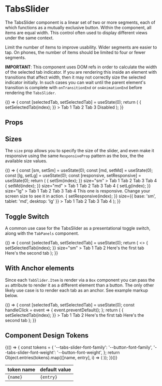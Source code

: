 
<Meta title="Components/TabsSlider/Overview" component={TabsSlider} />

# TabsSlider

The TabsSlider component is a linear set of two or more segments, each of which functions as a mutually exclusive button. Within the component, all items are equal width. This control often used to display different views under the same context.

Limit the number of items to improve usability. Wider segments are easier to tap. On phones, the number of items should be limited to four or fewer segments.

**IMPORTANT**: This component uses DOM refs in order to calculate the width of the selected tab indicator. If you are rendering this inside an element with transitions
that affect width, then it may not correctly size the selected indicator initially. In such cases you can wait until the parent element's
transition is complete with `onTransitionEnd` or `onAnimationEnd` before rendering the `TabsSlider`.

<Canvas isExpanded>
  <Story
    name="Default"
    parameters={{
      design: {
        type: 'figma',
        url: 'https://www.figma.com/file/k1kOsplTGXvSSMQQCzhCND/Rhinolabs-Design-System?node-id=620%3A8083',
      },
    }}
  >
    {() => {
      const [selectedTab, setSelectedTab] = useState(0);
      return (
        <TabsSlider
          value={selectedTab}
          onChange={(event, index) => {
            setSelectedTab(index);
          }}
        >
          <TabsSlider.Item>Tab 1</TabsSlider.Item>
          <TabsSlider.Item>Tab 2</TabsSlider.Item>
          <TabsSlider.Item>Tab 3</TabsSlider.Item>
          <TabsSlider.Item isDisabled>Disabled</TabsSlider.Item>
        </TabsSlider>
      );
    }}
  </Story>
</Canvas>

## Props

<ArgsTable of={TabsSlider} />

## Sizes

The `size` prop allows you to specify the size of the slider,
and even make it responsive using the same `ResponsiveProp` pattern as the box, the the available size values.

<Canvas isExpanded>
  <Story name="Size">
    {() => {
      const [sm, setSm] = useState(0);
      const [md, setMd] = useState(0);
      const [lg, setLg] = useState(0);
      const [responsive, setResponsive] = useState(0);
      return (
        <Box gap="md">
          <TabsSlider
            value={sm}
            onChange={(event, index) => {
              setSm(index);
            }}
            size="sm"
          >
            <TabsSlider.Item>Tab 1</TabsSlider.Item>
            <TabsSlider.Item>Tab 2</TabsSlider.Item>
            <TabsSlider.Item>Tab 3</TabsSlider.Item>
            <TabsSlider.Item>Tab 4</TabsSlider.Item>
          </TabsSlider>
          <TabsSlider
            value={md}
            onChange={(event, index) => {
              setMd(index);
            }}
            size="md"
          >
            <TabsSlider.Item>Tab 1</TabsSlider.Item>
            <TabsSlider.Item>Tab 2</TabsSlider.Item>
            <TabsSlider.Item>Tab 3</TabsSlider.Item>
            <TabsSlider.Item>Tab 4</TabsSlider.Item>
          </TabsSlider>
          <TabsSlider
            value={lg}
            onChange={(event, index) => {
              setLg(index);
            }}
            size="lg"
          >
            <TabsSlider.Item>Tab 1</TabsSlider.Item>
            <TabsSlider.Item>Tab 2</TabsSlider.Item>
            <TabsSlider.Item>Tab 3</TabsSlider.Item>
            <TabsSlider.Item>Tab 4</TabsSlider.Item>
          </TabsSlider>
          <Box>
            This one is responsive. Change your screen size to see it in action.
          </Box>
          <TabsSlider
            value={responsive}
            onChange={(event, index) => {
              setResponsive(index);
            }}
            size={{ base: 'sm', tablet: 'md', desktop: 'lg' }}
          >
            <TabsSlider.Item>Tab 1</TabsSlider.Item>
            <TabsSlider.Item>Tab 2</TabsSlider.Item>
            <TabsSlider.Item>Tab 3</TabsSlider.Item>
            <TabsSlider.Item>Tab 4</TabsSlider.Item>
          </TabsSlider>
        </Box>
      );
    }}
  </Story>
</Canvas>

## Toggle Switch

A common use case for the TabsSlider as a presentational toggle switch, along with the `TabPanels` component.

<Canvas isExpanded>
  <Story name="ToggleSwitch">
    {() => {
      const [selectedTab, setSelectedTab] = useState(0);
      return (
        <>
          <Box maxWidth="150px">
            <TabsSlider
              value={selectedTab}
              onChange={(event, index) => {
                setSelectedTab(index);
              }}
              size="sm"
            >
              <TabsSlider.Item>Tab 1</TabsSlider.Item>
              <TabsSlider.Item>Tab 2</TabsSlider.Item>
            </TabsSlider>
          </Box>
          <TabPanels value={selectedTab}>
            <Box padding="lg">Here's the first tab</Box>
            <Box padding="lg">Here's the second tab</Box>
          </TabPanels>
        </>
      );
    }}
  </Story>
</Canvas>

## With Anchor elements

Since each `TabSlider.Item` is render via a `Box` component you can pass the `as` attribute to render it as a different element than a button.
The only other likely use case is to render each tab as an anchor. See example markup below.

<Canvas isExpanded>
  <Story name="Anchor Elements">
    {() => {
      const [selectedTab, setSelectedTab] = useState(0);
      const handleClick = event => {
        event.preventDefault();
      };
      return (
        <Box gap="md">
          <TabsSlider
            value={selectedTab}
            onChange={(event, index) => {
              setSelectedTab(index);
            }}
          >
            <TabsSlider.Item
              as="a"
              href="#firstPanel"
              id="tabOneAnchor"
              aria-controls="firstPanel"
              style={{ textDecoration: 'none' }}
              onClick={handleClick}
            >
              Tab 1
            </TabsSlider.Item>
            <TabsSlider.Item
              as="a"
              href="#secondPanel"
              id="tabTwoAnchor"
              aria-controls="secondPanel"
              style={{ textDecoration: 'none' }}
              onClick={handleClick}
            >
              Tab 2
            </TabsSlider.Item>
          </TabsSlider>
          <TabPanels value={selectedTab}>
            <Box padding="lg" id="firstPanel" aria-labelledby="tabOneAnchor">
              Here's the first tab
            </Box>
            <Box padding="lg" id="secondPanel" aria-labelledby="tabTwoAnchor">
              Here's the second tab
            </Box>
          </TabPanels>
        </Box>
      );
    }}
  </Story>
</Canvas>

## Component Design Tokens

<table>
  <thead>
    <tr>
      <th>token name</th>
      <th>default value</th>
    </tr>
  </thead>
  <tbody>
    {(() => {
      const tokens = {
        '--tabs-slider-font-family': '--button-font-family',
        '--tabs-slider-font-weight': '--button-font-weight',
      };
      return Object.entries(tokens).map(([name, entry], i) => (
        <tr key={i}>
          <td>
            <code>{name}</code>
          </td>
          <td>
            <code>{entry}</code>
          </td>
        </tr>
      ));
    })()}
  </tbody>
</table>
